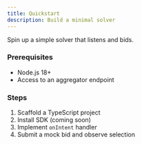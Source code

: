 ```yaml
---
title: Quickstart
description: Build a minimal solver
---
```


Spin up a simple solver that listens and bids.

### Prerequisites

- Node.js 18+
- Access to an aggregator endpoint

### Steps

1. Scaffold a TypeScript project
2. Install SDK (coming soon)
3. Implement `onIntent` handler
4. Submit a mock bid and observe selection


